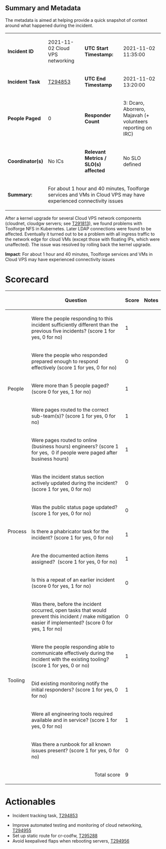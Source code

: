 {{irdoc|status=review}} <!--
The status field should be one of:
* {{irdoc|status=draft}} - Initial status. When you're happy with the state of your draft, change it to status=review.
* {{irdoc|status=review}} - The incident review working group will contact you then to finalise the report. See also the steps on [[Incident documentation]].
* {{irdoc|status=final}}
-->
==Summary and Metadata==
The metadata is aimed at helping provide a quick snapshot of context around what happened during the incident.
{| class="wikitable"
|'''Incident ID'''
|2021-11-02 Cloud VPS networking
| '''UTC Start Timestamp:'''
|2021-11-02 11:35:00
|-
| '''Incident Task'''
| [https://phabricator.wikimedia.org/T294853 T294853]
|'''UTC End Timestamp'''
|2021-11-02 13:20:00
|-
|'''People Paged'''
| 0
|'''Responder Count'''
| 3: Dcaro, Aborrero, Majavah (+ volunteers reporting on IRC)
|-
|'''Coordinator(s)'''
| No ICs
|'''Relevant Metrics / SLO(s) affected'''
| No SLO defined
|-
| '''Summary:'''
| colspan="3" |For about 1 hour and 40 minutes, Toolforge services and VMs in Cloud VPS may have experienced connectivity issues
|}After a kernel upgrade for several Cloud VPS network components (cloudnet, cloudgw servers; see [[phab:T291813|T291813]]), we found problems with Toolforge NFS in Kubernetes. Later LDAP connections were found to be affected. Eventually it turned out to be a problem with all ingress traffic to the network edge for cloud VMs (except those with floating IPs, which were unaffected). The issue was resolved by rolling back the kernel upgrade.

'''Impact''': For about 1 hour and 40 minutes, Toolforge services and VMs in Cloud VPS may have experienced connectivity issues

=Scorecard=
{| class="wikitable"
!
!Question
!Score
!Notes
|-
! rowspan="5" | People
| Were the people responding to this incident sufficiently different than the previous five incidents? (score 1 for yes, 0 for no)
|1
|
|-
|Were the people who responded prepared enough to respond effectively (score 1 for yes, 0 for no)
|0
|
|-
| Were more than 5 people paged? (score 0 for yes, 1 for no)
|1
|
|-
|Were pages routed to the correct sub-team(s)? (score 1 for yes, 0 for no)
|1
|
|-
|Were pages routed to online (business hours) engineers? (score 1 for yes,  0 if people were paged after business hours)
|1
|
|-
! rowspan="5" |Process
| Was the incident status section actively updated during the incident? (score 1 for yes, 0 for no)
|0
|
|-
| Was the public status page updated? (score 1 for yes, 0 for no)
|0
|
|-
|Is there a phabricator task for the incident? (score 1 for yes, 0 for no) 
|1
|
|-
|Are the documented action items assigned?  (score 1 for yes, 0 for no)
|1
|
|-
|Is this a repeat of an earlier incident (score 0 for yes, 1 for no)
|0
|
|-
! rowspan="5" |Tooling
| Was there, before the incident occurred, open tasks that would prevent this incident / make mitigation easier if implemented? (score 0 for yes, 1 for no)
|0
|
|-
|Were the people responding able to communicate effectively during the incident with the existing tooling? (score 1 for yes, 0 or no)
|1
|
|-
|Did existing monitoring notify the initial responders? (score 1 for yes, 0 for no)
|1
|
|-
|Were all engineering tools required available and in service? (score 1 for yes, 0 for no) 
|1
|
|-
|Was there a runbook for all known issues present? (score 1 for yes, 0 for no)
|0
|
|-
! colspan="2" align="right" |Total score
|9
|
|}
= Actionables =
* Incident tracking task, [[phab:T294853|T294853]]

* Improve automated testing and monitoring of cloud networking, [[phab:T294955|T294955]]
* Set up static route for cr-codfw, [[phab:T295288|T295288]]
* Avoid keepalived flaps when rebooting servers, [[phab:T294956|T294956]]